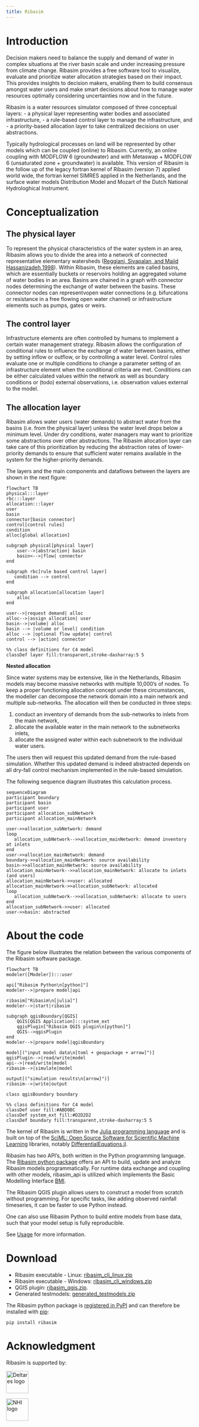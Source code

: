```yaml
---
title: Ribasim
---
```


# Introduction {#sec-introduction}

Decision makers need to balance the supply and demand of water in complex situations at the river basin scale and under increasing pressure from climate change.
Ribasim provides a free software tool to visualize, evaluate and prioritize water allocation strategies based on their impact.
This provides insights to decision makers, enabling them to build consensus amongst water users and make smart decisions about how to manage water resources optimally considering uncertainties now and in the future.

Ribasim is a water resources simulator composed of three conceptual layers:
- a physical layer representing water bodies and associated infrastructure,
- a rule-based control layer to manage the infrastructure, and
- a priority-based allocation layer to take centralized decisions on user abstractions.

Typically hydrological processes on land will be represented by other models which can be coupled (online) to Ribasim.
Currently, an online coupling with MODFLOW 6 (groundwater) and with Metaswap + MODFLOW 6 (unsaturated zone + groundwater) is available.
This version of Ribasim is the follow up of the legacy fortran kernel of Ribasim (version 7) applied world wide, the fortran kernel SIMRES applied in the Netherlands, and the surface water models Distribution Model and Mozart of the Dutch National Hydrologhical Instrument.

# Conceptualization {#sec-conceptualization}

## The physical layer {#sec-physical}

To represent the physical characteristics of the water system in an area, Ribasim allows you to divide the area into a network of connected representative elementary watersheds ([Reggiani, Sivapalan, and Majid Hassanizadeh 1998](https://deltares.github.io/Ribasim/#ref-REGGIANI1998367)).
Within Ribasim, these elements are called basins, which are essentially buckets or reservoirs holding an aggregated volume of water bodies in an area.
Basins are chained in a graph with connector nodes determining the exchange of water between the basins.
These connector nodes can representvopen water connections (e.g. bifurcations or resistance in a free flowing open water channel) or infrastructure elements such as pumps, gates or weirs.

## The control layer {#sec-control}

Infrastructure elements are often controlled by humans to implement a certain water management strategy.
Ribasim allows the configuration of conditional rules to influence the exchange of water between basins, either by setting inflow or outflow, or by controlling a water level.
Control rules evaluate one or multiple conditions to change a parameter setting of an infrastructure element when the conditional criteria are met.
Conditions can be either calculated values within the network as well as boundary conditions or (todo) external observations, i.e. observation values external to the model.

## The allocation layer {#sec-allocation}

Ribasim allows water users (water demands) to abstract water from the basins (i.e. from the physical layer) unless the water level drops below a minimum level.
Under dry conditions, water managers may want to prioritize some abstractions over other abstractions.
The Ribasim allocation layer can take care of this prioritization by reducing the abstraction rates of lower-priority demands to ensure that sufficient water remains available in the system for the higher-priority demands.

The layers and the main components and dataflows between the layers are shown in the next figure:

```mermaid
flowchart TB
physical:::layer
rbc:::layer
allocation:::layer
user
basin
connector[basin connector]
control[control rules]
condition
alloc[global allocation]

subgraph physical[physical layer]
    user-->|abstraction| basin
    basin<-->|flow| connector
end

subgraph rbc[rule based control layer]
   condition --> control
end

subgraph allocation[allocation layer]
    alloc
end

user-->|request demand| alloc
alloc-->|assign allocation| user
basin-->|volume| alloc
basin --> |volume or level| condition
alloc --> |optional flow update| control
control --> |action| connector

%% class definitions for C4 model
classDef layer fill:transparent,stroke-dasharray:5 5
```

**Nested allocation**

Since water systems may be extensive, like in the Netherlands, Ribasim models may become massive networks with multiple 10,000’s of nodes.
To keep a proper functioning allocation concept under these circumstances, the modeller can decompose the network domain into a main network and multiple sub-networks.
The allocation will then be conducted in three steps:

1. conduct an inventory of demands from the sub-networks to inlets from the main network,
2. allocate the available water in the main network to the subnetworks inlets,
3. allocate the assigned water within each subnetwork to the individual water users.

The users then will request this updated demand from the rule-based simulation.
Whether this updated demand is indeed abstracted depends on all dry-fall control mechanism implemented in the rule-based simulation.

The following sequence diagram illustrates this calculation process.

```mermaid
sequenceDiagram
participant boundary
participant basin
participant user
participant allocation_subNetwork
participant allocation_mainNetwork

user->>allocation_subNetwork: demand
loop
   allocation_subNetwork-->>allocation_mainNetwork: demand inventory at inlets
end
user->>allocation_mainNetwork: demand
boundary->>allocation_mainNetwork: source availability
basin->>allocation_mainNetwork: source availability
allocation_mainNetwork-->>allocation_mainNetwork: allocate to inlets (and users)
allocation_mainNetwork->>user: allocated
allocation_mainNetwork->>allocation_subNetwork: allocated
loop
   allocation_subNetwork-->>allocation_subNetwork: allocate to users
end
allocation_subNetwork->>user: allocated
user->>basin: abstracted
```

# About the code {#sec-code}
The figure below illustrates the relation between the various components of the Ribasim software package.

```mermaid
flowchart TB
modeler([Modeler]):::user

api["Ribasim Python\n[python]"]
modeler-->|prepare model|api

ribasim["Ribasim\n[julia]"]
modeler-->|start|ribasim

subgraph qgisBoundary[QGIS]
    QGIS[QGIS Application]:::system_ext
    qgisPlugin["Ribasim QGIS plugin\n[python]"]
    QGIS-->qgisPlugin
end
modeler-->|prepare model|qgisBoundary

model[("input model data\n[toml + geopackage + arrow]")]
qgisPlugin-->|read/write|model
api-->|read/write|model
ribasim-->|simulate|model

output[("simulation results\n[arrow]")]
ribasim-->|write|output

class qgisBoundary boundary

%% class definitions for C4 model
classDef user fill:#ABD0BC
classDef system_ext fill:#D2D2D2
classDef boundary fill:transparent,stroke-dasharray:5 5
```

The kernel of Ribasim is written in the [Julia programming language](https://julialang.org/) and is built on top of the [SciML: Open Source Software for Scientific Machine Learning](https://sciml.ai/) libraries, notably [DifferentialEquations.jl](https://docs.sciml.ai/DiffEqDocs/stable/).

Ribasim has two API’s, both written in the Python programming language.
The [Ribasim python package](https://deltares.github.io/Ribasim/python/) offers an API to build, update and analyze Ribasim models programmatically.
For runtime data exchange and coupling with other models, ribasim_api is utilized which implements the Basic Modelling Interface [BMI](https://bmi-spec.readthedocs.io/en/latest/).

The Ribasim QGIS plugin allows users to construct a model from scratch without programming.
For specific tasks, like adding observed rainfall timeseries, it can be faster to use Python instead.

One can also use Ribasim Python to build entire models from base data, such that your model setup is fully reproducible.

See [Usage](https://deltares.github.io/Ribasim/core/usage.html) for more information.

# Download {#sec-download}

- Ribasim executable - Linux: [ribasim_cli_linux.zip](https://github.com/Deltares/Ribasim/releases/latest/download/ribasim_cli_linux.zip)
- Ribasim executable - Windows: [ribasim_cli_windows.zip](https://github.com/Deltares/Ribasim/releases/latest/download/ribasim_cli_windows.zip)
- QGIS plugin: [ribasim_qgis.zip](https://github.com/Deltares/Ribasim/releases/latest/download/ribasim_qgis.zip).
- Generated testmodels: [generated_testmodels.zip](https://github.com/Deltares/Ribasim/releases/latest/download/generated_testmodels.zip)

The Ribasim python package is [registered in PyPI](https://pypi.org/project/ribasim/) and can therefore be installed with [pip](https://docs.python.org/3/installing/index.html):
```
pip install ribasim
```

# Acknowledgment
Ribasim is supported by:

::: {layout-ncol=2 layout-valign="bottom"}
<a href="https://www.deltares.nl/">
    <img alt="Deltares logo"
        src="https://user-images.githubusercontent.com/4471859/187672447-adb9cb11-16ca-488b-bef9-08e059fe6d55.svg"
        height="60">
</a>

<a href="https://nhi.nu/">
    <img alt="NHI logo"
        src="https://user-images.githubusercontent.com/4471859/187672456-874b344a-9ad3-42b5-af6a-93517f7fbbe8.png"
        height="60">
</a>
:::
